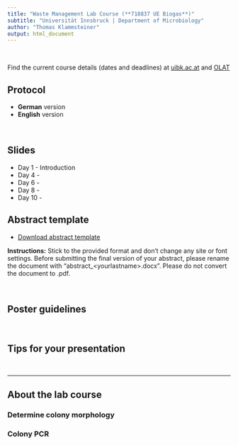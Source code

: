```yaml
---
title: "Waste Management Lab Course (**718837 UE Biogas**)"
subtitle: "Universität Innsbruck | Department of Microbiology"
author: "Thomas Klammsteiner"
output: html_document
---
```


<br>

Find the current course details (dates and deadlines) at [uibk.ac.at](https://lfuonline.uibk.ac.at/public/lfuonline_lv.details?sem_id_in=23W&lvnr_id_in=718837&sprache_in=en) and  [OLAT](https://lms.uibk.ac.at/url/RepositoryEntry/5478907904)


## Protocol

- **German** version  
- **English** version  

<br>

## Slides

- Day 1 - Introduction
- Day 4 - 
- Day 6 - 
- Day 8 -
- Day 10 -

## Abstract template

- [Download abstract template](https://tklammsteiner.github.io/waste-management-course/docs/abstract_lastname.docx)

**Instructions:** Stick to the provided format and don't change any site or font settings. Before submitting the final version of your abstract, please rename the document with "abstract_\<yourlastname>.docx". Please do not convert the document to .pdf.

<br>

## Poster guidelines


<br>

## Tips for your presentation


<br>

***

## About the lab course

### Determine colony morphology


### Colony PCR